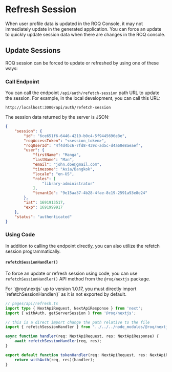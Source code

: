 
# Refresh Session

When user profile data is updated in the ROQ Console, it may not immediately update in the generated application. You can force an update to quickly update session data when there are changes in the ROQ console.

## Update Sessions

ROQ session can be forced to update or refreshed by using one of these ways:

### Call Endpoint

You can call the endpoint `/api/auth/refetch-session` path URL to update the session. For example, in the local development, you can call this URL:

```shell
http://localhost:3000/api/auth/refetch-session
```

The session data returned by the server is JSON:

```json
{
    "session": {
        "id": "6ce651f6-6446-4210-b0c4-5f9445696e8e",
        "roqAccessToken": "<session_token>",
        "roqUserId": "4f4d4bc6-7fd8-439c-ad5c-d4a60e8aeaef",
        "user": {
            "firstName": "Manga",
            "lastName": "Man",
            "email": "john.doe@gmail.com",
            "timezone": "Asia/Bangkok",
            "locale": "en-US",
            "roles": [
                "library-administrator"
            ],
            "tenantId": "9e15aa37-4b28-4fae-8c19-2591a93e8e24"
        },
        "iat": 1691913517,
        "exp": 1691999917
    },
    "status": "authenticated"
}
```

### Using Code

In addition to calling the endpoint directly, you can also utilize the refetch session programmatically.

#### `refetchSessionHandler()`

To force an update or refresh session using code, you can use `refetchSessionHandler()` API method from the `@roq/nextjs` package.

<Callout type="warning">
For `@roq\nextjs`  up to version 1.0.17, you must directly import `refetchSessionHandler()` as it is not exported by default.
</Callout>

```ts
// pages/api/refresh.ts
import type { NextApiRequest, NextApiResponse } from 'next';
import { withAuth, getServerSession } from '@roq/nextjs';

// this is a direct import change the path relative to the file
import { refetchSessionHandler } from "../../../node_modules/@roq/nextjs/dist/src/handlers/refetch-session";

async function handler(req: NextApiRequest, res: NextApiResponse) {
    await refetchSessionHandler(req, res);
}

export default function tokenHandler(req: NextApiRequest, res: NextApiResponse) {
    return withAuth(req, res)(handler);
}

```


